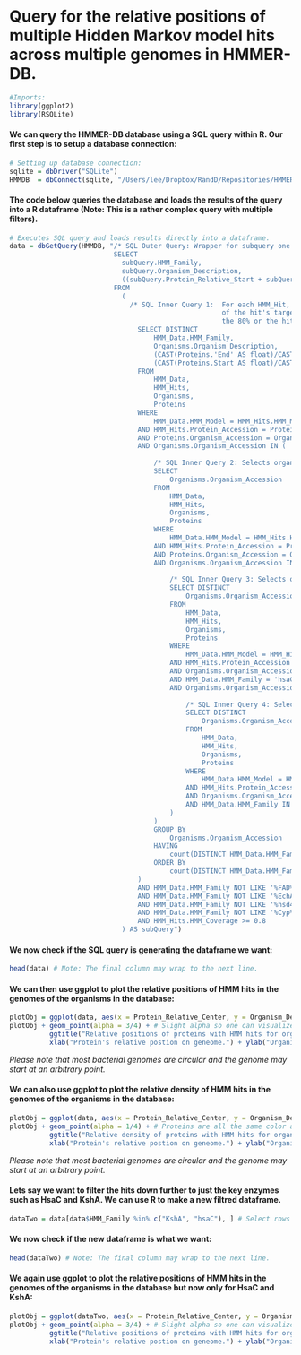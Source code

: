 Query for the relative positions of multiple Hidden Markov model hits across multiple genomes in HMMER-DB.
==========================================================================================================
```r
#Imports:
library(ggplot2)
library(RSQLite)
```

#### We can query the HMMER-DB database using a SQL query within R. Our first step is to setup a database connection:
```r
# Setting up database connection:
sqlite = dbDriver("SQLite")
HMMDB  = dbConnect(sqlite, "/Users/lee/Dropbox/RandD/Repositories/HMMER-DB/TestDBs/TestDB.sqlite") # Location of HMMER-DB Sqlite database.
```
#### The code below queries the database and loads the results of the query into a R dataframe (Note: This is a rather complex query with multiple filters). 
```r
# Executes SQL query and loads results directly into a dataframe. 
data = dbGetQuery(HMMDB, "/* SQL Outer Query: Wrapper for subquery one that calculates relative protein center from subquery one's relative protein start and stop.*/
                          SELECT
                            subQuery.HMM_Family,
                          	subQuery.Organism_Description,
                          	((subQuery.Protein_Relative_Start + subQuery.Protein_Relative_End) / 2) AS Protein_Relative_Center
                          FROM
                          	(
                              /* SQL Inner Query 1:  For each HMM_Hit, selects the HMM Family name and Organism with the hit and calculates the relative start and stop postions
                                                     of the hit's target protein. Does not select hits for FAD, EchA, hsd4A and Cyp series. The HMM coverage has to be greater
                                                     the 80% or the hit is filtered out. */
                          		SELECT DISTINCT
                          			HMM_Data.HMM_Family,
                          			Organisms.Organism_Description,
                          			(CAST(Proteins.'End' AS float)/CAST(Organisms.Sequence_Length AS float) * 100) as Protein_Relative_End,
                          			(CAST(Proteins.Start AS float)/CAST(Organisms.Sequence_Length AS float) * 100) as Protein_Relative_Start	
                          		FROM
                          			HMM_Data,
                          			HMM_Hits,
                          			Organisms,
                          			Proteins
                          		WHERE
                          			HMM_Data.HMM_Model = HMM_Hits.HMM_Model
                          		AND HMM_Hits.Protein_Accession = Proteins.Protein_Accession
                          		AND Proteins.Organism_Accession = Organisms.Organism_Accession
                          		AND Organisms.Organism_Accession IN (
                          			
                                    /* SQL Inner Query 2: Selects organisms with an completeness (number of HMM families with hits) greater than 60% from organisms with hits for HsaC and KshA*/
                                    SELECT
                          				Organisms.Organism_Accession
                          			FROM
                          				HMM_Data,
                          				HMM_Hits,
                          				Organisms,
                          				Proteins
                          			WHERE
                          				HMM_Data.HMM_Model = HMM_Hits.HMM_Model
                          			AND HMM_Hits.Protein_Accession = Proteins.Protein_Accession
                          			AND Proteins.Organism_Accession = Organisms.Organism_Accession
                          			AND Organisms.Organism_Accession IN (
                          				  
                                        /* SQL Inner Query 3: Selects organisms with hits for HsaC from organism with hits for KshA */
                                        SELECT DISTINCT
                          					Organisms.Organism_Accession
                          				FROM
                          					HMM_Data,
                          					HMM_Hits,
                          					Organisms,
                          					Proteins
                          				WHERE
                          					HMM_Data.HMM_Model = HMM_Hits.HMM_Model
                          				AND HMM_Hits.Protein_Accession = Proteins.Protein_Accession
                          				AND Organisms.Organism_Accession = Proteins.Organism_Accession
                          				AND HMM_Data.HMM_Family = 'hsaC' /* Selects organisms with a hit for HsaC*/
                          				AND Organisms.Organism_Accession IN (
                  
                            				/* SQL Inner Query 4: Selects organisms with hits for KshA */
                                            SELECT DISTINCT 
                          						Organisms.Organism_Accession
                          					FROM
                          						HMM_Data,
                          						HMM_Hits,
                          						Organisms,
                          						Proteins
                          					WHERE
                          						HMM_Data.HMM_Model = HMM_Hits.HMM_Model
                          					AND HMM_Hits.Protein_Accession = Proteins.Protein_Accession
                          					AND Organisms.Organism_Accession = Proteins.Organism_Accession
                          					AND HMM_Data.HMM_Family IN ('KshA') /* Selects organisms with a hit for KshA*/
                          				)
                          			)
                          			GROUP BY
                          				Organisms.Organism_Accession
                          			HAVING
                          				count(DISTINCT HMM_Data.HMM_Family) >= 13.8 /* Filters out organisms with an completeness (number of HMM families with hits) less than 60%*/
                          			ORDER BY
                          				count(DISTINCT HMM_Data.HMM_Family) ASC
                          		)
                          		AND HMM_Data.HMM_Family NOT LIKE '%FAD%' /* Filters out FADs */
                          		AND HMM_Data.HMM_Family NOT LIKE '%EchA%' /* Filters out EchAs */
                          		AND HMM_Data.HMM_Family NOT LIKE '%hsd4A%' /* Filters out hsd4As */
                          		AND HMM_Data.HMM_Family NOT LIKE '%Cyp%' /* Filters out Cyps */
                          		AND HMM_Hits.HMM_Coverage >= 0.8
                          	) AS subQuery")
```

#### We now check if the SQL query is generating the dataframe we want:
```r
head(data) # Note: The final column may wrap to the next line.
```

#### We can then use ggplot to plot the relative positions of HMM hits in the genomes of the organisms in the database:
```r
plotObj = ggplot(data, aes(x = Protein_Relative_Center, y = Organism_Description, color = factor(HMM_Family)))
plotObj + geom_point(alpha = 3/4) + # Slight alpha so one can visualize overlaping points better.
          ggtitle("Relative positions of proteins with HMM hits for organisms in the database.") + 
          xlab("Protein's relative postion on geneome.") + ylab("Organism") + labs(colour = "Type of HMM hit") 
```

*Please note that most bacterial genomes are circular and the genome may start at an arbitrary point.*

#### We can also use ggplot to plot the relative density of HMM hits in the genomes of the organisms in the database:
```r
plotObj = ggplot(data, aes(x = Protein_Relative_Center, y = Organism_Description, fill = 'black'))
plotObj + geom_point(alpha = 1/4) + # Proteins are all the same color and we use alpha to highlight areas with a greater number of hit proteins.
          ggtitle("Relative density of proteins with HMM hits for organisms in the database.") + 
          xlab("Protein's relative postion on geneome.") + ylab("Organism") + theme(legend.position = "none")
```

*Please note that most bacterial genomes are circular and the genome may start at an arbitrary point.*

#### Lets say we want to filter the hits down further to just the key enzymes such as HsaC and KshA. We can use R to make a new filtred dataframe.
```r
dataTwo = data[data$HMM_Family %in% c("KshA", "hsaC"), ] # Select rows where the column HMM_Family is equal to KshA or hsaC.
```
#### We now check if the new dataframe is what we want:
```r
head(dataTwo) # Note: The final column may wrap to the next line.
```

#### We again use ggplot to plot the relative positions of HMM hits in the genomes of the organisms in the database but now only for HsaC and KshA:
```r
plotObj = ggplot(dataTwo, aes(x = Protein_Relative_Center, y = Organism_Description, color = factor(HMM_Family)))
plotObj + geom_point(alpha = 3/4) + # Slight alpha so one can visualize overlaping points better.
          ggtitle("Relative positions of proteins with HMM hits for organisms in the database.") + 
          xlab("Protein's relative postion on geneome.") + ylab("Organism") + labs(colour = "Type of HMM hit") 
```
